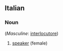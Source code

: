 ==Italian==

===Noun===
{{it-noun|interlocutric|f|e|i}} (''Masculine'': [[interlocutore]])

# [[speaker]] (female)